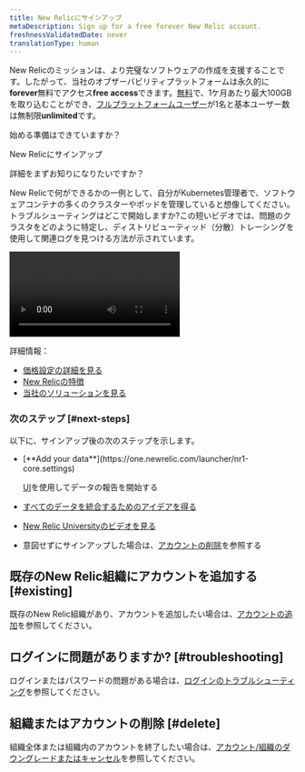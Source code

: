 ```yaml
---
title: New Relicにサインアップ
metaDescription: Sign up for a free forever New Relic account.
freshnessValidatedDate: never
translationType: human
---
```


New Relicのミッションは、より完璧なソフトウェアの作成を支援することです。したがって、当社のオブザーバビリティプラットフォームは永久的に<DNT>**forever**</DNT>無料でアクセス<DNT>**free access**</DNT>できます。[無料](/docs/accounts/accounts-billing/new-relic-one-pricing-billing/new-relic-one-pricing-billing/#free)で、1ケ月あたり最大100GB を取り込むことができ、[フルプラットフォームユーザー](/docs/accounts/accounts-billing/new-relic-one-user-management/user-type)が1名と基本ユーザー数は無制限<DNT>**unlimited**</DNT>です。

始める準備はできていますか？

<ButtonGroup>
  <ButtonLink
    role="button"
    to="https://newrelic.com/signup"
    variant="primary"
  >
    New Relicにサインアップ
  </ButtonLink>
</ButtonGroup>

詳細をまずお知りになりたいですか？

New Relicで何ができるかの一例として、自分がKubernetes管理者で、ソフトウェアコンテナの多くのクラスターやポッドを管理していると想像してください。トラブルシューティングはどこで開始しますか?この短いビデオでは、問題のクラスタをどのように特定し、ディストリビューティッド（分散）トレーシングを使用して関連ログを見つける方法が示されています。

<Video
  type="wistia"
  id="hytv3kad74"
/>

詳細情報：

* [価格設定の詳細を見る](https://newrelic.com/pricing)
* [New Relicの特徴](/docs/using-new-relic/welcome-new-relic/get-started/introduction-new-relic#get-started-now)
* [当社のソリューションを見る](https://newrelic.com/instant-observability/)

### 次のステップ [#next-steps]

以下に、サインアップ後の次のステップを示します。

* <DNT>
    [**Add your data**](https://one.newrelic.com/launcher/nr1-core.settings)
  </DNT>

  [UI](https://one.newrelic.com/launcher/nr1-core.settings)を使用してデータの報告を開始する

* [すべてのデータを統合するためのアイデアを得る](/docs/using-new-relic/welcome-new-relic/get-started/introduction-new-relic/#bring-your-data)

* [New Relic Universityのビデオを見る](https://learn.newrelic.com/)

* 意図せずにサインアップした場合は、[アカウントの削除](/docs/accounts/accounts-billing/account-setup/downgradecancel-account/#cancel-unused-org)を参照する

## 既存のNew Relic組織にアカウントを追加する [#existing]

既存のNew Relic組織があり、アカウントを追加したい場合は、[アカウントの追加](/docs/accounts/accounts-billing/account-structure/add-accounts)を参照してください。

## ログインに問題がありますか? [#troubleshooting]

ログインまたはパスワードの問題がある場合は、[ログインのトラブルシューティング](/docs/accounts/install-new-relic/account-setup/troubleshoot-password-email-address-login-problems)を参照してください。

## 組織またはアカウントの削除 [#delete]

組織全体または組織内のアカウントを終了したい場合は、[アカウント/組織のダウングレードまたはキャンセル](/docs/accounts/accounts-billing/account-setup/downgradecancel-account/)を参照してください。
